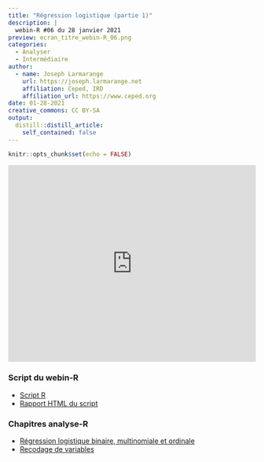 ```yaml
---
title: "Régression logistique (partie 1)"
description: |
  webin-R #06 du 28 janvier 2021
preview: ecran_titre_webin-R_06.png
categories:
  - Analyser
  - Intermédiaire
author:
  - name: Joseph Larmarange
    url: https://joseph.larmarange.net
    affiliation: Ceped, IRD
    affiliation_url: https://www.ceped.org
date: 01-28-2021
creative_commons: CC BY-SA
output:
  distill::distill_article:
    self_contained: false
---
```




```r
knitr::opts_chunk$set(echo = FALSE)
```



<iframe width="100%" height="400" src="https://www.youtube.com/embed/-bdMv2aAqUY" frameborder="0" allow="accelerometer; autoplay; clipboard-write; encrypted-media; gyroscope; picture-in-picture" allowfullscreen></iframe>


### Script du webin-R

- [Script R](https://raw.githubusercontent.com/larmarange/webin-R/main/_posts/2021-01-28-regression-logistique-partie-1/analyse_pratique_sport.R)
- [Rapport HTML du script](analyse_pratique_sport.html)

### Chapitres analyse-R

- [Régression logistique binaire, multinomiale et ordinale](https://larmarange.github.io/analyse-R/regression-logistique.html)
- [Recodage de variables](https://larmarange.github.io/analyse-R/recodage.html)



